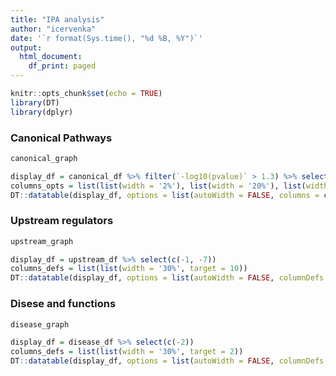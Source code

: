 ```yaml
---
title: "IPA analysis"
author: "icervenka"
date: '`r format(Sys.time(), "%d %B, %Y")`'
output:
  html_document:
    df_print: paged
---
```


```r
knitr::opts_chunk$set(echo = TRUE)
library(DT)
library(dplyr)
```

### Canonical Pathways

```r
canonical_graph
```

```r
display_df = canonical_df %>% filter(`-log10(pvalue)` > 1.3) %>% select(c(1:5))
columns_opts = list(list(width = '2%'), list(width = '20%'), list(width = '2%'), list(width = '2%'), list(width = '2%'), list(width = '40%'))
DT::datatable(display_df, options = list(autoWidth = FALSE, columns = columns_opts), caption="IPA Canonical pathways")
```

### Upstream regulators

```r
upstream_graph
```

```r
display_df = upstream_df %>% select(c(-1, -7))
columns_defs = list(list(width = '30%', target = 10))
DT::datatable(display_df, options = list(autoWidth = FALSE, columnDefs = columns_defs), caption="IPA Upstream regulators")
```

### Disese and functions

```r
disease_graph
```

```r
display_df = disease_df %>% select(c(-2))
columns_defs = list(list(width = '30%', target = 2))
DT::datatable(display_df, options = list(autoWidth = FALSE, columnDefs = columns_defs), caption="IPA Diseases and Functions")
```
